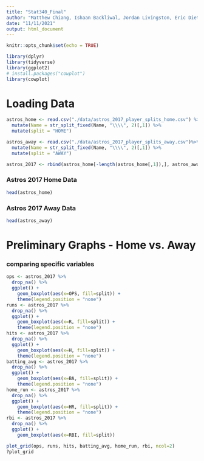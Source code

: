 ```yaml
---
title: "Stat340_Final"
author: "Matthew Chiang, Ishaan Backliwal, Jordan Livingston, Eric Dietze, Vu Pham"
date: "11/11/2021"
output: html_document
---
```


```r
knitr::opts_chunk$set(echo = TRUE)
```
```r
library(dplyr)
library(tidyverse)
library(ggplot2)
# install.packages("cowplot")
library(cowplot)
```


# Loading Data

```r
astros_home <- read.csv("./data/astros_2017_player_splits_home.csv") %>%
  mutate(Name = str_split_fixed(Name, "\\\\", 2)[,1]) %>%
  mutate(split = "HOME")

astros_away <- read.csv("./data/astros_2017_player_splits_away.csv")%>%
  mutate(Name = str_split_fixed(Name, "\\\\", 2)[,1]) %>%
  mutate(split = "AWAY")

astros_2017 <- rbind(astros_home[-length(astros_home[,1]),], astros_away[-length(astros_home[,1]),])
```

### Astros 2017 Home Data

```r
head(astros_home)
```

### Astros 2017 Away Data

```r
head(astros_away)
```

# Preliminary Graphs - Home vs. Away

### comparing specific variables
```r
ops <- astros_2017 %>%
  drop_na() %>%
  ggplot() +
    geom_boxplot(aes(x=OPS, fill=split)) + 
    theme(legend.position = "none")
runs <- astros_2017 %>%
  drop_na() %>%
  ggplot() +
    geom_boxplot(aes(x=R, fill=split)) + 
    theme(legend.position = "none")
hits <- astros_2017 %>%
  drop_na() %>%
  ggplot() +
    geom_boxplot(aes(x=H, fill=split)) + 
    theme(legend.position = "none")
batting_avg <- astros_2017 %>%
  drop_na() %>%
  ggplot() +
    geom_boxplot(aes(x=BA, fill=split)) + 
    theme(legend.position = "none")
home_run <- astros_2017 %>%
  drop_na() %>%
  ggplot() +
    geom_boxplot(aes(x=HR, fill=split)) + 
    theme(legend.position = "none")
rbi <- astros_2017 %>%
  drop_na() %>%
  ggplot() +
    geom_boxplot(aes(x=RBI, fill=split))

plot_grid(ops, runs, hits, batting_avg, home_run, rbi, ncol=2)
?plot_grid
```
